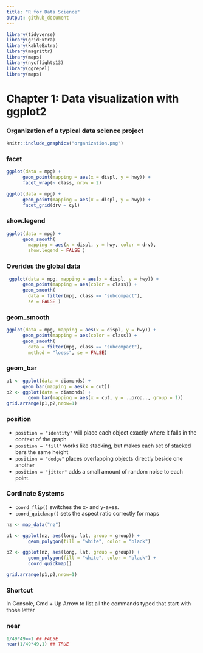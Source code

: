 ```yaml
---
title: "R for Data Science"
output: github_document
---
```


```r
library(tidyverse)
library(gridExtra)
library(kableExtra)
library(magrittr)
library(maps)
library(nycflights13)
library(ggrepel)
library(maps)
```

# Chapter 1: Data visualization with ggplot2

### Organization of a typical data science project 
```r
knitr::include_graphics("organization.png")
```

### facet
```r
ggplot(data = mpg) +
      geom_point(mapping = aes(x = displ, y = hwy)) +
      facet_wrap(~ class, nrow = 2)

ggplot(data = mpg) +
      geom_point(mapping = aes(x = displ, y = hwy)) +
      facet_grid(drv ~ cyl)
```

### show.legend
```r
ggplot(data = mpg) +
      geom_smooth(
        mapping = aes(x = displ, y = hwy, color = drv),
        show.legend = FALSE )
```

### Overides the global data 
```r
 ggplot(data = mpg, mapping = aes(x = displ, y = hwy)) +
      geom_point(mapping = aes(color = class)) +
      geom_smooth(
        data = filter(mpg, class == "subcompact"),
        se = FALSE )
```

### geom_smooth
```r
ggplot(data = mpg, mapping = aes(x = displ, y = hwy)) +
      geom_point(mapping = aes(color = class)) +
      geom_smooth(
        data = filter(mpg, class == "subcompact"),
        method = "loess", se = FALSE)
```

### geom_bar
```r
p1 <- ggplot(data = diamonds) +
      geom_bar(mapping = aes(x = cut))
p2 <- ggplot(data = diamonds) +
        geom_bar(mapping = aes(x = cut, y = ..prop.., group = 1))
grid.arrange(p1,p2,nrow=1)
```

### position

* `position = "identity"` will place each object exactly where it falls in the context of the graph
* `position = "fill"` works like stacking, but makes each set of stacked bars the same height
* `position = "dodge"` places overlapping objects directly beside one another
* `position = "jitter"` adds a small amount of random noise to each point.

### Cordinate Systems

* `coord_flip()` switches the x- and y-axes.
* `coord_quickmap()` sets the aspect ratio correctly for maps
```r
nz <- map_data("nz")

p1 <- ggplot(nz, aes(long, lat, group = group)) +
        geom_polygon(fill = "white", color = "black")

p2 <- ggplot(nz, aes(long, lat, group = group)) +
        geom_polygon(fill = "white", color = "black") +
        coord_quickmap()

grid.arrange(p1,p2,nrow=1)
```

### Shortcut

In Console, Cmd + Up Arrow to list all the commands typed that start with those letter

### near
```r
1/49*49==1 ## FALSE
near(1/49*49,1) ## TRUE
```


    
    
    
